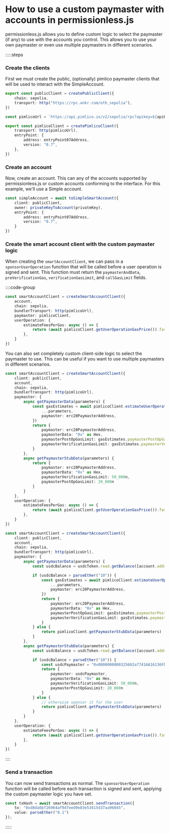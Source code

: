 
<VersionWarning version="0.2" />

# How to use a custom paymaster with accounts in permissionless.js

permissionless.js allows you to define custom logic to select the paymaster (if any) to use with the accounts you control. This allows you to use your own paymaster or even use multiple paymasters in different scenarios.

:::::steps

### Create the clients

First we must create the public, (optionally) pimlico paymaster clients that will be used to interact with the SimpleAccount.

```ts
export const publicClient = createPublicClient({
	chain: sepolia,
	transport: http("https://rpc.ankr.com/eth_sepolia"),
})

const pimlicoUrl = `https://api.pimlico.io/v2/sepolia/rpc?apikey=${apiKey}`

export const pimlicoClient = createPimlicoClient({
	transport: http(pimlicoUrl),
	entryPoint: {
		address: entryPoint07Address,
		version: "0.7",
	},
})
```

### Create an account

Now, create an account. This can any of the accounts supported by permissionless.js or custom accounts conforming to the interface. For this example, we'll use a Simple account.

```ts
const simpleAccount = await toSimpleSmartAccount({
	client: publicClient,
	owner: privateKeyToAccount(privateKey),
	entryPoint: {
		address: entryPoint07Address,
		version: "0.7",
	}
})
```

### Create the smart account client with the custom paymaster logic

When creating the `smartAccountClient`, we can pass in a `sponsorUserOperation` function that will be called before a user operation is signed and sent. This function must return the `paymasterAndData`, `preVerificationGas`, `verificationGasLimit`, and `callGasLimit` fields.

::::code-group

```ts [Pimlico Paymaster]
const smartAccountClient = createSmartAccountClient({
	account,
	chain: sepolia,
	bundlerTransport: http(pimlicoUrl),
	paymaster: pimlicoClient,
	userOperation: {
		estimateFeesPerGas: async () => {
			return (await pimlicoClient.getUserOperationGasPrice()).fast
		},
	}
})
```

You can also set completely custom client-side logic to select the paymaster to use. This can be useful if you want to use multiple paymasters in different scenarios.

```ts [ERC-20 Paymaster]
const smartAccountClient = createSmartAccountClient({
	client: publicClient,
	account,
	chain: sepolia,
	bundlerTransport: http(pimlicoUrl),
	paymaster: {
		async getPaymasterData(parameters) {
			const gasEstimates = await pimlicoClient.estimateUserOperationGas({
				...parameters,
				paymaster: erc20PaymasterAddress,
			})
			return {
				paymaster: erc20PaymasterAddress,
				paymasterData: "0x" as Hex,
				paymasterPostOpGasLimit: gasEstimates.paymasterPostOpGasLimit ?? 0n,
				paymasterVerificationGasLimit: gasEstimates.paymasterVerificationGasLimit ?? 0n,
			}
		},
		async getPaymasterStubData(parameters) {
			return {
				paymaster: erc20PaymasterAddress,
				paymasterData: "0x" as Hex,
				paymasterVerificationGasLimit: 50_000n,
				paymasterPostOpGasLimit: 20_000n
			}
		}
	},
	userOperation: {
		estimateFeesPerGas: async () => {
			return (await pimlicoClient.getUserOperationGasPrice()).fast
		},
	}
})
```

```ts [Dynamic Paymaster Logic]
const smartAccountClient = createSmartAccountClient({
	client: publicClient,
	account,
	chain: sepolia,
	bundlerTransport: http(pimlicoUrl),
	paymaster: {
		async getPaymasterData(parameters) {
			const usdcBalance = usdcToken.read.getBalance([account.address]) // get the user's usdc token balance on sepolia

			if (usdcBalance > parseEther("10")) {
				const gasEstimates = await pimlicoClient.estimateUserOperationGas({
					...parameters,
					paymaster: erc20PaymasterAddress,
				})
				return {
					paymaster: erc20PaymasterAddress,
					paymasterData: "0x" as Hex,
					paymasterPostOpGasLimit: gasEstimates.paymasterPostOpGasLimit ?? 0n,
					paymasterVerificationGasLimit: gasEstimates.paymasterVerificationGasLimit ?? 0n,
				}
			} else {
				return pimlicoClient.getPaymasterStubData(parameters)
			}
		},
		async getPaymasterStubData(parameters) {
			const usdcBalance = usdcToken.read.getBalance([account.address]) // get the user's usdc token balance on sepolia

			if (usdcBalance > parseEther("10")) {
				const usdcPaymaster = "0x0000000000325602a77416A16136FDafd04b299f" // usdc paymaster on sepolia
				return {
					paymaster: usdcPaymaster,
					paymasterData: "0x" as Hex,
					paymasterVerificationGasLimit: 50_000n,
					paymasterPostOpGasLimit: 20_000n
				}
			} else {
				// otherwise sponsor it for the user
				return pimlicoClient.getPaymasterStubData(parameters)
			}
		}
	},
	userOperation: {
		estimateFeesPerGas: async () => {
			return (await pimlicoClient.getUserOperationGasPrice()).fast
		},
	}
})
```

::::

### Send a transaction

You can now send transactions as normal. The `sponsorUserOperation` function will be called before each transaction is signed and sent, applying the custom paymaster logic you have set.

```ts
const txHash = await smartAccountClient.sendTransaction({
	to: "0xd8da6bf26964af9d7eed9e03e53415d37aa96045",
	value: parseEther("0.1")
});
```

:::::